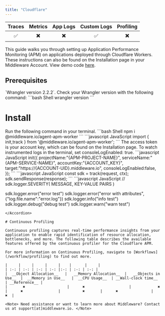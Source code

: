 ```yaml
---
title: "Cloudflare"
---
```


| Traces | Metrics | App Logs | Custom Logs | Profiling |
| :----: | :-----: | :------: | :---------: | :-------: |
| ✅ | ✖️ | ✖️ | ✅ | ✖️ |

This guide walks you through setting up Application Performance Monitoring (APM) on applications deployed through Cloudflare Workers. These instructions can also be found on the Installation page in your Middleware Account. View demo code [here](https://github.com/middleware-labs/demo-apm/tree/master/cloudflare).

## Prerequisites

<Steps>

  <Step title="Wrangler Version">
   `Wrangler version 2.2.2`. Check your Wrangler version with the following command:
   ```bash Shell
   wrangler version
   ```
  </Step>

</Steps>

# Install

<Accordion title="Step 1: Install Middleware Package">
Run the following command in your terminal.
```bash Shell
npm i @middleware.io/agent-apm-worker 
```
</Accordion>

<Accordion title="Step 2: Import Tracker">
```javascript JavaScript
import { init,track } from '@middleware.io/agent-apm-worker';
```
</Accordion>

<Accordion title="Step 3: Initialize Tracker">
The access token is your account key, which can be found on the Installation page. To watch instrumented logs in the terminal, set consoleLogEnabled: true.
```javascript JavaScript
init({
   projectName:"{APM-PROJECT-NAME}",
   serviceName:"{APM-SERVICE-NAME}",
   accountKey:"{ACCOUNT_KEY}",
   target:"https://{ACCOUNT-UID}.middleware.io",
   consoleLogEnabled:false,
});
```
</Accordion>

<Accordion title="Step 4: Track Requests with the Middleware SDK">
```javascript JavaScript
const sdk = track(request, ctx);
sdk.sendResponse(response);
```  
</Accordion>

<Accordion title="Step 5: Enable Logging">
```javascript JavaScript
// sdk.logger.SEVERITY( MESSAGE, KEY-VALUE PAIRS )

sdk.logger.error("error test")
sdk.logger.error("error with attributes",{"log.file.name":"error.log"})
sdk.logger.info("info test")
sdk.logger.debug("debug test")
sdk.logger.warn("warn test")
```
</Accordion>

# Continuous Profiling

Continuous profiling captures real-time performance insights from your application to enable rapid identification of resource allocation, bottlenecks, and more. The following table describes the available features offered by the continuous profiler for the Cloudflare APM.

For more information on Continuous Profiling, navigate to [Workflows](/workflow/profiling) to find out more.

|     |     |     |     |    |      |     |
| :-: | :-: | :-: | :-: |:-: | :-: | :-: |
|  __Object Allocation__   |   __Memory Allocation__  |   __Objects in Use__  |  __Memory in Use__   |  __CPU Usage__  | __Wall-clock time__ | __Reference__ |
|       ✖️                   |      ✖️                    |            ✖️           |      ✖️                |          ✖️       |      ✖️               |             ✖️  |

<Note> Need assistance or want to learn more about Middleware? Contact us at support[at]middleware.io. </Note>